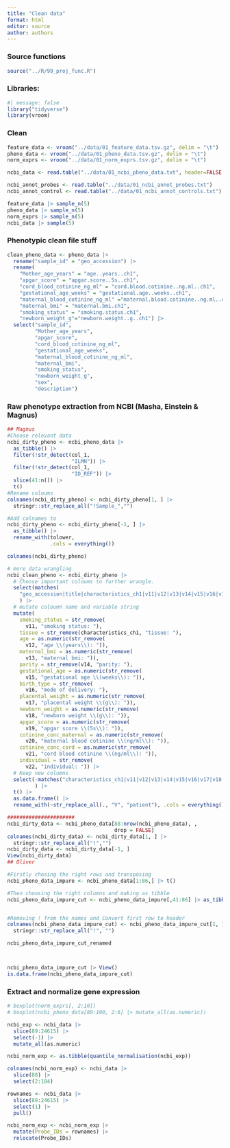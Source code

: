 ```yaml
---
title: "Clean data"
format: html
editor: source
author: authors
---
```


### Source functions

```r
source("../R/99_proj_func.R")
```

### Libraries:

```r
#| message: false
library("tidyverse")
library(vroom)
```

### Clean

```r

feature_data <- vroom("../data/01_feature_data.tsv.gz", delim = "\t")
pheno_data <- vroom("../data/01_pheno_data.tsv.gz", delim = "\t")
norm_exprs <- vroom("../data/01_norm_exprs.tsv.gz", delim = "\t")

ncbi_data <- read.table("../data/01_ncbi_pheno_data.txt", header=FALSE, fill = TRUE)

ncbi_annot_probes <- read.table("../data/01_ncbi_annot_probes.txt")
ncbi_annot_control <- read.table("../data/01_ncbi_annot_controls.txt")
```

```r

feature_data |> sample_n(5)
pheno_data |> sample_n(5)
norm_exprs |> sample_n(5)
ncbi_data |> sample(5)

```

### Phenotypic clean file stuff

```r
clean_pheno_data <- pheno_data |>
  rename("sample_id" = "geo_accession") |>
  rename(
    "Mother_age_years" = "age..years..ch1",
    "apgar_score" = "apgar.score..5s..ch1",
    "cord_blood_cotinine_ng_ml" = "cord.blood.cotinine..ng.ml..ch1",
    "gestational_age_weeks" = "gestational.age..weeks..ch1",
    "maternal_blood_cotinine_ng_ml" ="maternal.blood.cotinine..ng.ml..ch1",
    "maternal_bmi" = "maternal.bmi.ch1",
    "smoking_status" = "smoking.status.ch1",
    "newborn_weight_g"="newborn.weight..g..ch1") |>
  select("sample_id",
         "Mother_age_years",
         "apgar_score",
         "cord_blood_cotinine_ng_ml",
         "gestational_age_weeks",
         "maternal_blood_cotinine_ng_ml",
         "maternal_bmi",
         "smoking_status",
         "newborn_weight_g",
         "sex",
         "description")
```

### Raw phenotype extraction from NCBI (Masha, Einstein & Magnus)

```r
## Magnus
#Choose relevant data
ncbi_dirty_pheno <- ncbi_pheno_data |> 
  as_tibble() |>
  filter(!str_detect(col_1, 
                     "ILMN")) |>
  filter(!str_detect(col_1, 
                     "ID_REF")) |>
  slice(41:n()) |>
  t()
#Rename coloums
colnames(ncbi_dirty_pheno) <- ncbi_dirty_pheno[1, ] |> 
  stringr::str_replace_all("!Sample_","")

#Add colnames to 
ncbi_dirty_pheno <- ncbi_dirty_pheno[-1, ] |> 
  as_tibble() |>
  rename_with(tolower, 
              .cols = everything()) 

colnames(ncbi_dirty_pheno)

# more data wrangling
ncbi_clean_pheno <- ncbi_dirty_pheno |>
  # Choose important coloums to further wrangle. 
  select(matches(
    "geo_accession|title|characteristics_ch1|v11|v12|v13|v14|v15|v16|v17|v18|v19|v20|v21|v22")
    ) |>
  # mutate coloumn name and variable string
  mutate(
    smoking_status = str_remove(
      v11, "smoking status: "),
    tissue = str_remove(characteristics_ch1, "tissue: "),
    age = as.numeric(str_remove(
      v12, "age \\(years\\): ")),
    maternal_bmi = as.numeric(str_remove(
      v13, "maternal bmi: ")),
    parity = str_remove(v14, "parity: "),
    gestational_age = as.numeric(str_remove(
      v15, "gestational age \\(weeks\\): ")),
    birth_type = str_remove(
      v16, "mode of delivery: "),
    placental_weight = as.numeric(str_remove(
      v17, "placental weight \\(g\\): ")),
    newborn_weight = as.numeric(str_remove(
      v18, "newborn weight \\(g\\): ")),
    apgar_score = as.numeric(str_remove(
      v19, "apgar score \\(5s\\): ")),
    cotinine_conc_maternal = as.numeric(str_remove(
      v20, "maternal blood cotinine \\(ng/ml\\): ")),
    cotinine_conc_cord = as.numeric(str_remove(
      v21, "cord blood cotinine \\(ng/ml\\): ")),
    individual = str_remove(
      v22, "individual: ")) |>
  # Keep new columns
  select(-matches("characteristics_ch1|v11|v12|v13|v14|v15|v16|v17|v18|v19|v20|v21|v22")
         ) |>
  t() |> 
  as.data.frame() |>
  rename_with(~str_replace_all(., "V", "patient"), .cols = everything())

######################
ncbi_dirty_data <- ncbi_pheno_data[88:nrow(ncbi_pheno_data), , 
                                   drop = FALSE]
colnames(ncbi_dirty_data) <- ncbi_dirty_data[1, ] |>
  stringr::str_replace_all("!","")
ncbi_dirty_data <- ncbi_dirty_data[-1, ]
View(ncbi_dirty_data)
## Oliver

#Firstly chosing the right rows and transposing
ncbi_pheno_data_impure <- ncbi_pheno_data[1:86,] |> t()

#Then choosing the right columns and making as tibble
ncbi_pheno_data_impure_cut <- ncbi_pheno_data_impure[,41:86] |> as_tibble()


#Removing ! from the names and Convert first row to header
colnames(ncbi_pheno_data_impure_cut) <- ncbi_pheno_data_impure_cut[1, ] |>
  stringr::str_replace_all("!", "")

ncbi_pheno_data_impure_cut_renamed



ncbi_pheno_data_impure_cut |> View()
is.data.frame(ncbi_pheno_data_impure_cut) 


```

### Extract and normalize gene expression

```r

# boxplot(norm_exprs[, 2:10])
# boxplot(ncbi_pheno_data[89:100, 2:6] |> mutate_all(as.numeric))

ncbi_exp <- ncbi_data |> 
  slice(89:24615) |> 
  select(-1) |> 
  mutate_all(as.numeric)

ncbi_norm_exp <- as.tibble(quantile_normalisation(ncbi_exp))

colnames(ncbi_norm_exp) <- ncbi_data |> 
  slice(88) |> 
  select(2:184)

rownames <- ncbi_data |> 
  slice(89:24615) |> 
  select(1) |> 
  pull()

ncbi_norm_exp <- ncbi_norm_exp |> 
  mutate(Probe_IDs = rownames) |> 
  relocate(Probe_IDs)

```

```r

```

